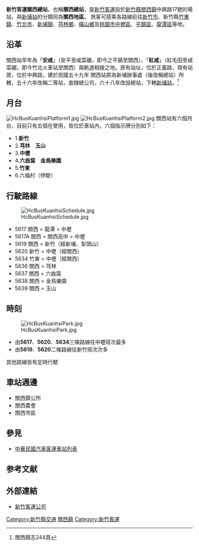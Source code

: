 
{{Infobox 轉運站
|name= [[新竹客運|新竹客運]]關西總站
|logo=
|image= [[File:HsinchuBusKuanhsiStation.jpg|300px]]
|location= {{TWN}}[[新竹縣|新竹縣]][[關西鎮_(台灣)|關西鎮]]
|road= 中興路17號
|floor= 2
|use= 新竹客運車站、辦公
}}
'''新竹客運關西總站'''，也稱'''關西總站'''，是[[新竹客運|新竹客運]]設於[[新竹縣|新竹縣]][[關西鎮_(台灣)|關西鎮]]中興路17號的場站，與[[新竹客運新埔站|新埔站]]的分類同為'''關西地區'''。
旅客可搭乘各路線前往[[新竹市|新竹市]]、新竹縣[[竹東鎮|竹東鎮]]、[[竹北市|竹北市]]、[[新埔鎮|新埔鎮]]、[[芎林鄉|芎林鄉]]、[[橫山鄉_(台灣)|橫山鄉]]及[[桃園市|桃園市]][[中壢區|中壢區]]、[[平鎮區|平鎮區]]、[[龍潭區_(桃園市)|龍潭區]]等地。

==沿革==
關西站早年為「'''安咸'''」（安平至咸菜硼，即今之平鎮至關西）、「'''紅咸'''」（紅毛田至咸菜硼，即今竹北火車站至關西）兩軌道相接之地。原有站址，位於正義路，現有站房，位於中興路，建於民國五十九年
關西站原為新埔辦事處（後改稱總站）所轄，五十六年改稱二等站，直隸總公司，六十八年改設總站，下轄[[新竹客運新埔站|新埔站]]。<ref>關西鎮志244頁</ref>

==月台==
[[File:HcBusKuanhsiPlatform1.jpg|thumb]]
[[File:HcBusKuanhsiPlatform2.jpg|thumb]]
關西站有六個月台，目前只有五個在使用，皆位於車站內，六個指示牌分別如下：
*1.'''新竹'''
*2.'''芎林　玉山'''
*3.'''中壢'''
*4.'''六曲窩　金鳥樂園'''
*5.'''竹東'''
*6.六福村（停駛）

==行駛路線==
[[File:HcBusKuanhsiSchedule.jpg|thumb]]

*5617 關西 = 龍潭 = 中壢
*5617A 關西 = 關西高中 = 中壢
*5619 關西 = 新竹（經新埔、犁頭山）
*5620 新竹 = 中壢（經關西）
*5634 竹東 = 中壢（經關西）
*5636 關西 = 芎林
*5637 關西 = 六曲窩
*5638 關西 = 金鳥樂園
*5639 關西 = 玉山

==時刻==
[[File:HcBusKuanhsiPark.jpg|thumb]]
*由'''5617'''、'''5620'''、'''5634'''三條路線往中壢班次最多
*由'''5619'''、'''5620'''二條路線往新竹班次次多

其他路線皆有定時行駛

==車站週邊==
*關西鎮公所
*關西農會
*關西市區
==參見==  
*[[中華民國汽車客運車站列表|中華民國汽車客運車站列表]]
==参考文献==
{{reflist}}
== 外部連結 ==
{{commons category|Guanxi Station, Hsinchu Bus}}
*[http://www.hcbus.com.tw/ 新竹客運公司] {{Wayback|url=http://www.hcbus.com.tw/ |date=20130624015922 }}


{{DEFAULTSORT:Hsinchu Bus}}
{{台灣公路客運業者}}
{{新竹客運}}
{{臺灣通}}
{{悠遊卡}}
{{一卡通}}


[[Category:新竹縣交通|Category:新竹縣交通]]
[[Category:關西鎮_(台灣)|關西鎮]]
[[Category:新竹客運|Category:新竹客運]]